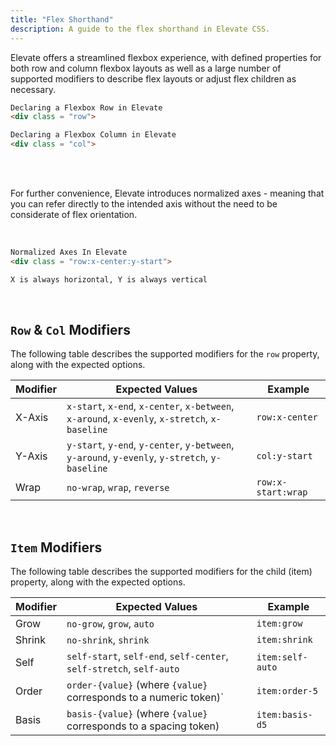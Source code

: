 ```yaml
---
title: "Flex Shorthand"
description: A guide to the flex shorthand in Elevate CSS.
---
```


Elevate offers a streamlined flexbox experience, with defined properties
for both row and column flexbox layouts as well as a large number of supported modifiers to describe
flex layouts or adjust flex children as necessary.

```html
Declaring a Flexbox Row in Elevate
<div class = "row">

Declaring a Flexbox Column in Elevate
<div class = "col">
```

<br/>
<br/>

For further convenience, Elevate introduces normalized axes - meaning that
you can refer directly to the intended axis without the need to be considerate of flex orientation.

<br/>

```html
Normalized Axes In Elevate
<div class = "row:x-center:y-start">

X is always horizontal, Y is always vertical
```

<br/>


## `Row` & `Col` Modifiers

The following table describes the supported modifiers for the `row` property, along with the expected options.

| **Modifier**   | **Expected Values**                                                | **Example** |
|---------------------|-----------------------------------------------------------|-------------|
| X-Axis              | `x-start`, `x-end`, `x-center`, `x-between`, `x-around`, `x-evenly`, `x-stretch`, `x-baseline`| `row:x-center` |
| Y-Axis              | `y-start`, `y-end`, `y-center`, `y-between`, `y-around`, `y-evenly`, `y-stretch`, `y-baseline` | `col:y-start`|
| Wrap                | `no-wrap`, `wrap`, `reverse`                            | `row:x-start:wrap`|

<br/>

## `Item` Modifiers

The following table describes the supported modifiers for the child (item) property, along with the expected options.

| **Modifier**   | **Expected Values**                                                | **Example** |
|---------------------|-----------------------------------------------------------| ---------- |
| Grow                | `no-grow`, `grow`, `auto`                                    | `item:grow`        |
| Shrink              | `no-shrink`, `shrink`                                              | `item:shrink`        |
| Self                | `self-start`, `self-end`, `self-center`, `self-stretch`, `self-auto` | `item:self-auto`  |
| Order               | `order-{value}` (where `{value}` corresponds to a numeric token)` | `item:order-5`   |
| Basis               | `basis-{value}` (where `{value}` corresponds to a spacing token) | `item:basis-d5` |

